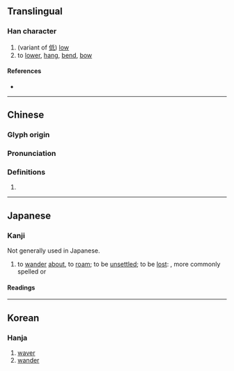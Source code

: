 {{character info/new}}
==Translingual==

===Han character===
{{Han char|rn=60|rad=彳|as=05|sn=8|four=22240|canj=HOHPM|ids=⿰彳氐}}

# (variant of [[低]]) [[low]]
# to [[lower]], [[hang]], [[bend]], [[bow]]

====References====
* {{Han ref|kx=0365.280|dkj=10069|dj=0685.190|hdz=20817.030|uh=5F7D|ud=24445|bh=CC77|bd=52343}}

----

==Chinese==
{{zh-forms}}

===Glyph origin===
{{Han etym}}

===Pronunciation===
{{zh-pron
|m=dī
|c=dai1
|mn=
|mc=y
|oc=y
|cat=
}}

===Definitions===
{{zh-hanzi}}

# {{rfdef|zh}}

----

==Japanese==

===Kanji===
{{ja-kanji|grade=uc|rs=彳05}}

Not generally used in Japanese.
# to [[wander]] [[about]], to [[roam]]; to be [[unsettled]]; to be [[lost]]: {{l|ja|さまよう|tr=''samayou''}}, more commonly spelled {{l|ja|彷徨う}} or {{l|ja|さ迷う}}

====Readings====
{{ja-readings
|goon=[[たい]] (tai), [[じ]] (ji)
|kanon=[[てい]] (tei), [[ち]] (chi)
|kun=[[さまよう]] ([[彽う]]), samayou)
}}

----

==Korean==

===Hanja===
{{ko-hanja|hangeul=[[지]]|eumhun=|rv=ji|mr=chi|y=ci}}

# [[waver]]
# [[wander]]